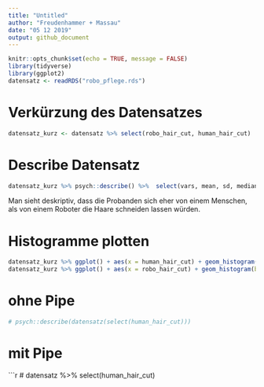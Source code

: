 ```yaml
---
title: "Untitled"
author: "Freudenhammer + Massau"
date: "05 12 2019"
output: github_document
---
```


```r
knitr::opts_chunk$set(echo = TRUE, message = FALSE)
library(tidyverse)
library(ggplot2)
datensatz <- readRDS("robo_pflege.rds")
```

# Verkürzung des Datensatzes 
```r
datensatz_kurz <- datensatz %>% select(robo_hair_cut, human_hair_cut) 
```

# Describe Datensatz
```r
datensatz_kurz %>% psych::describe() %>%  select(vars, mean, sd, median, min, max)
```
Man sieht deskriptiv, dass die Probanden sich eher von einem Menschen, als von einem Roboter die Haare schneiden lassen würden.

# Histogramme plotten
```r
datensatz_kurz %>% ggplot() + aes(x = human_hair_cut) + geom_histogram(bins = 30, fill = "red")
datensatz_kurz %>% ggplot() + aes(x = robo_hair_cut) + geom_histogram(bins = 30, fill = "blue")
```

# ohne Pipe
```r
# psych::describe(datensatz(select(human_hair_cut)))
```
# mit Pipe
```r
# datensatz %>% select(human_hair_cut)